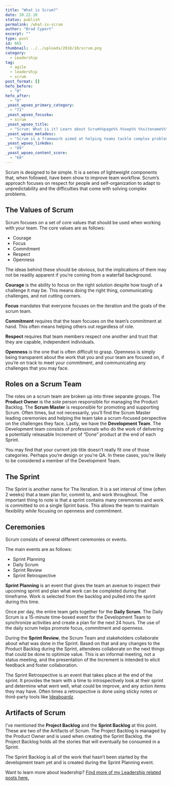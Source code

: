 ```yaml
---
title: "What is Scrum?"
date: 10.22.18
status: publish
permalink: /what-is-scrum
author: "Brad Cypert"
excerpt: ""
type: post
id: 665
thumbnail: ../../uploads/2018/10/scrum.png
category:
  - Leadership
tag:
  - agile
  - leadership
  - scrum
post_format: []
hefo_before:
  - "0"
hefo_after:
  - "0"
_yoast_wpseo_primary_category:
  - "71"
_yoast_wpseo_focuskw:
  - scrum
_yoast_wpseo_title:
  - "Scrum: What is it? Learn about Scrum%%page%% %%sep%% %%sitename%%"
_yoast_wpseo_metadesc:
  - "Scrum is a framework aimed at helping teams tackle complex problems while creatively delivering high value products. Learn to use scrum to help your team succeed."
_yoast_wpseo_linkdex:
  - "89"
_yoast_wpseo_content_score:
  - "60"
---
```


Scrum is designed to be simple. It is a series of lightweight components that, when followed, have been show to improve team workflow. Scrum’s approach focuses on respect for people and self-organization to adapt to unpredictability and the difficulties that come with solving complex problems.

## The Values of Scrum

Scrum focuses on a set of core values that should be used when working with your team. The core values are as follows:

- Courage
- Focus
- Commitment
- Respect
- Openness

The ideas behind these should be obvious, but the implications of them may not be readily apparent if you’re coming from a waterfall background.

**Courage** is the ability to focus on the right solution despite how tough of a challenge it may be. This means doing the right thing, communicating challenges, and not cutting corners.

**Focus** mandates that everyone focuses on the iteration and the goals of the scrum team.

**Commitment** requires that the team focuses on the team’s commitment at hand. This often means helping others out regardless of role.

**Respect** requires that team members respect one another and trust that they are capable, independent individuals.

**Openness** is the one that is often difficult to grasp. Openness is simply being transparent about the work that you and your team are focused on, if you’re on track to meet your commitment, and communicating any challenges that you may face.

## Roles on a Scrum Team

The roles on a scrum team are broken up into three separate groups. The **Product Owner** is the sole person responsible for managing the Product Backlog. The **Scrum Master** is responsible for promoting and supporting Scrum. Often times, but not necessarily, you’ll find the Scrum Master leading ceremonies and helping the team take a scrum-focused perspective on the challenges they face. Lastly, we have the **Development Team**. The Development team consists of professionals who do the work of delivering a potentially releasable Increment of “Done” product at the end of each Sprint.

You may find that your current job title doesn’t really fit one of those categories. Perhaps you’re design or you’re QA. In these cases, you’re likely to be considered a member of the Development Team.

## The Sprint

The Sprint is another name for The Iteration. It is a set interval of time (often 2 weeks) that a team plan for, commit to, and work throughout. The important thing to note is that a sprint contains many ceremonies and work is committed to on a single Sprint basis. This allows the team to maintain flexibility while focusing on openness and commitment.

## Ceremonies

Scrum consists of several different ceremonies or events.

The main events are as follows:

- Sprint Planning
- Daily Scrum
- Sprint Review
- Sprint Retrospective

**Sprint Planning** is an event that gives the team an avenue to inspect their upcoming sprint and plan what work can be completed during that timeframe. Work is selected from the backlog and pulled into the sprint during this time.

Once per day, the entire team gets together for the **Daily Scrum**. The Daily Scrum is a 15-minute time-boxed event for the Development Team to synchronize activities and create a plan for the next 24 hours. The use of the daily scrum helps promote focus, commitment and openness.

During the **Sprint Review**, the Scrum Team and stakeholders collaborate about what was done in the Sprint. Based on that and any changes to the Product Backlog during the Sprint, attendees collaborate on the next things that could be done to optimize value. This is an informal meeting, not a status meeting, and the presentation of the Increment is intended to elicit feedback and foster collaboration.

The Sprint Retrospective is an event that takes place at the end of the sprint. It provides the team with a time to introspectively look at their sprint and determine what went well, what could be improve, and any action items they may have. Often times a retrospective is done using sticky notes or third-party tools like [Ideaboardz](http://www.ideaboardz.com/).

## Artifacts of Scrum

I’ve mentioned the **Project Backlog** and the **Sprint Backlog** at this point. These are two of the Artifacts of Scrum. The Project Backlog is managed by the Product Owner and is used when creating the Sprint Backlog. the Project Backlog holds all the stories that will eventually be consumed in a Sprint.

The Sprint Backlog is all of the work that hasn’t been started by the development team yet and is created during the Sprint Planning event.

Want to learn more about leadership? [Find more of my Leadership related posts here.](http://www.bradcypert.com/category/leadership/)
